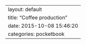 ---
layout: default
title:  "Coffee production"
date:   2015-10-08 15:46:20
categories: pocketbook
---